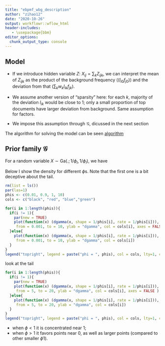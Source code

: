 ```yaml
---
title: "ebpmf_wbg_description"
author: "zihao12"
date: "2020-10-26"
output: workflowr::wflow_html
header-includes:
   - \usepackage{bbm}
editor_options:
  chunk_output_type: console
---
```


## Model

\begin{align}
  & X_{ij} = \mathrm{Pois}(\lambda_{ij})\\
  & \lambda_{ij} = l_{i0} f_{j0} \sum_k w_k l_{ik} f_{jk}\\
  & l_{ik} \sim g_{L, k}(.), f_{jk} \sim g_{F, k}(.)\\
  & g_{L, k}(.), g_{F,k}(.) \in \mathcal{G}
\end{align}

* If we introduce hidden variable $Z$: $X_{ij} = \sum_k Z_{ijk}$, we can interpret the mean of $Z_{ijk}$ as the product of the background frequency ($(l_{i0} f_{j0})$) and the deviation from that ($\sum_k w_k l_{ik} f_{jk}$). 

* We assume another version of "sparsity" here: for each $k$, majority of the deviation $l_{ik}$ would be close to 1; only a small proportion of top documents have larger deviation from background. Same assumption for factors. 

* We impose this assumption through $\mathcal{G}$, dicussed in the next section

The algorithm for solving the model can be seen [algorithm](https://github.com/stephenslab/ebpmf.alpha/blob/master/derivations/ebpmf_wbg.pdf)

## Prior family $\mathcal{G}$

\begin{align}
  \mathcal{G} = \{g: g(.) = \sum_{l} \pi_l \mathrm{Ga}(.; 1/\phi_l, 1/\phi_l)\}
\end{align}

For a random variable $X \sim \mathrm{Ga}(.; 1/\phi_l, 1/\phi_l)$, we have
\begin{align}
  & \mathrm{E}(X) = 1\\
  & \mathrm{Var}(X) = \phi\\
  & \mathrm{Mode}(X) = max(0, 1 - \phi)
\end{align}

Below I show the density for different $\phi$s. Note that the first one is a bit deceptive about the tail. 
```r
rm(list = ls())
par(las=1)
phis <- c(0.01, 0.9, 1, 10)
cols <- c("black", "red", "blue","green")

for(i in 1:length(phis)){
  if(i != 1){
    par(new = TRUE)
    plot(function(x) (dgamma(x, shape = 1/phis[i], rate = 1/phis[i])), 
     from = 0.001, to = 10, ylab = "dgamma", col = cols[i], axes = FALSE )
  }else{
    plot(function(x) (dgamma(x, shape = 1/phis[i], rate = 1/phis[i])), 
     from = 0.001, to = 10, ylab = "dgamma", col = cols[i])
  }
}
legend("topright", legend = paste("phi = ", phis), col = cols, lty=1, cex=0.8)
```

look at the tail
```r
for(i in 1:length(phis)){
  if(i != 1){
    par(new = TRUE)
    plot(function(x) (dgamma(x, shape = 1/phis[i], rate = 1/phis[i])), 
     from = 5, to = 20, ylab = "dgamma", col = cols[i], axes = FALSE )
  }else{
    plot(function(x) (dgamma(x, shape = 1/phis[i], rate = 1/phis[i])), 
     from = 5, to = 20, ylab = "dgamma", col = cols[i])
  }
}
legend("topright", legend = paste("phi = ", phis), col = cols, lty=1, cex=0.8)
```

* when $\phi < 1$ it is concentrated near 1; 
* when $\phi > 1$ it favors points near $0$, as well as larger points (compared to other smaller $\phi1$). 



